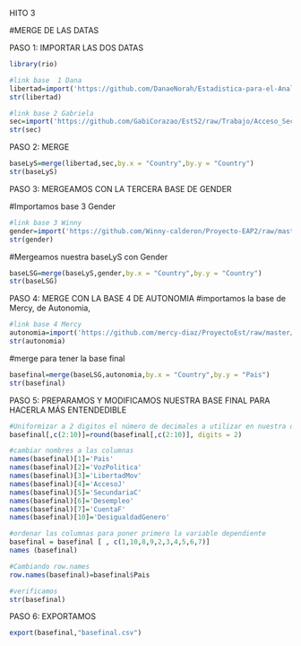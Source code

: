 
HITO 3

#MERGE DE LAS DATAS

PASO 1: IMPORTAR LAS DOS DATAS
```r
library(rio)

#link base  1 Dana
libertad=import('https://github.com/DanaeNorah/Estadistica-para-el-Analisis-Politico-2-/raw/Trabajo/Libertad_civil.csv')
str(libertad)

#link base 2 Gabriela
sec=import('https://github.com/GabiCorazao/EstS2/raw/Trabajo/Acceso_Secundaria.csv')
str(sec)
```

PASO 2: MERGE
```r
baseLyS=merge(libertad,sec,by.x = "Country",by.y = "Country")
str(baseLyS)
```

PASO 3: MERGEAMOS CON LA TERCERA BASE DE GENDER

#Importamos base 3 Gender
```r
#link base 3 Winny
gender=import('https://github.com/Winny-calderon/Proyecto-EAP2/raw/master/GenderData.csv')
str(gender)
```
#Mergeamos nuestra baseLyS con Gender
```r
baseLSG=merge(baseLyS,gender,by.x = "Country",by.y = "Country")
str(baseLSG)
```
PASO 4: MERGE CON LA BASE 4 DE AUTONOMIA
#importamos la base de Mercy, de Autonomia, 
```r
#link base 4 Mercy
autonomia=import('https://github.com/mercy-diaz/ProyectoEst/raw/master/basefinal_MD.csv')
str(autonomia)
```

#merge para tener la base final
```r
basefinal=merge(baseLSG,autonomia,by.x = "Country",by.y = "Pais")
str(basefinal)
```

PASO 5: PREPARAMOS Y MODIFICAMOS NUESTRA BASE FINAL PARA HACERLA MÁS ENTENDEDIBLE
```r
#Uniformizar a 2 digitos el número de decimales a utilizar en nuestra data "basefinal" 
basefinal[,c(2:10)]=round(basefinal[,c(2:10)], digits = 2)

#cambiar nombres a las columnas
names(basefinal)[1]='Pais'
names(basefinal)[2]='VozPolitica'
names(basefinal)[3]='LibertadMov'
names(basefinal)[4]='AccesoJ'
names(basefinal)[5]='SecundariaC'
names(basefinal)[6]='Desempleo'
names(basefinal)[7]='CuentaF'
names(basefinal)[10]='DesigualdadGenero'

#ordenar las columnas para poner primero la variable dependiente
basefinal = basefinal [ , c(1,10,8,9,2,3,4,5,6,7)]
names (basefinal)

#Cambiando row.names
row.names(basefinal)=basefinal$Pais 

#verificamos
str(basefinal)
```

PASO 6: EXPORTAMOS
```r
export(basefinal,"basefinal.csv")
```



